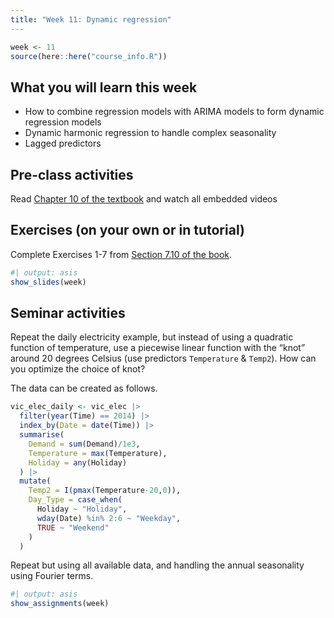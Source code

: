 ```yaml
---
title: "Week 11: Dynamic regression"
---
```


```r
week <- 11
source(here::here("course_info.R"))
```

## What you will learn this week

* How to combine regression models with ARIMA models to form dynamic regression models
* Dynamic harmonic regression to handle complex seasonality
* Lagged predictors

## Pre-class activities

Read [Chapter 10 of the textbook](https://otexts.com/fpp3/dynamic.html) and watch all embedded videos

## Exercises (on your own or in tutorial)

Complete Exercises 1-7 from [Section 7.10 of the book](https://otexts.com/fpp3/regression-exercises.html).

```r
#| output: asis
show_slides(week)
```

## Seminar activities

Repeat the daily electricity example, but instead of using a quadratic function of temperature, use a piecewise linear function with the "knot" around 20 degrees Celsius (use predictors `Temperature` & `Temp2`). How can you optimize the choice of knot?

The data can be created as follows.

```r
vic_elec_daily <- vic_elec |>
  filter(year(Time) == 2014) |>
  index_by(Date = date(Time)) |>
  summarise(
    Demand = sum(Demand)/1e3,
    Temperature = max(Temperature),
    Holiday = any(Holiday)
  ) |>
  mutate(
    Temp2 = I(pmax(Temperature-20,0)),
    Day_Type = case_when(
      Holiday ~ "Holiday",
      wday(Date) %in% 2:6 ~ "Weekday",
      TRUE ~ "Weekend"
    )
  )
```

Repeat but using all available data, and handling the annual seasonality using Fourier terms.

```r
#| output: asis
show_assignments(week)
```

